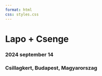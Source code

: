 ```yaml
---
format: html
css: styles.css
---
```


# Lapo + Csenge {.test1}

<style>
  body {
  background-image: url("https://raw.githubusercontent.com/Cpetak/esk_honlap/main/images/test_blue1.png");
  background-size: 100% 100%;
  background-repeat: no-repeat;
  background-position: center;
}
  
</style>

### 2024 september 14 {.test3}


### Csillagkert, Budapest, Magyarorszag {.test3}



<p class="bottom-space">
   
</p>

